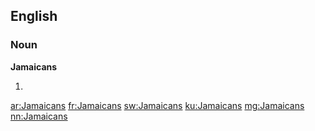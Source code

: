 ==English==

===Noun===
'''Jamaicans'''

# {{plural of|Jamaican}}

[[ar:Jamaicans]]
[[fr:Jamaicans]]
[[sw:Jamaicans]]
[[ku:Jamaicans]]
[[mg:Jamaicans]]
[[nn:Jamaicans]]